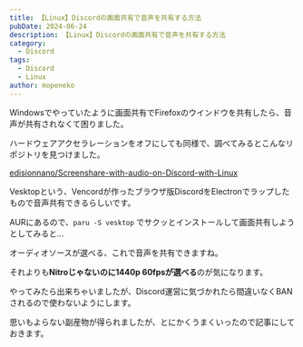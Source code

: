 ```yaml
---
title: 【Linux】Discordの画面共有で音声を共有する方法
pubDate: 2024-06-24
description: 【Linux】Discordの画面共有で音声を共有する方法
category:
  - Discord
tags:
  - Discord
  - Linux
author: mopeneko
---
```



Windowsでやっていたように画面共有でFirefoxのウインドウを共有したら、音声が共有されなくて困りました。

ハードウェアアクセラレーションをオフにしても同様で、調べてみるとこんなリポジトリを見つけました。

[edisionnano/Screenshare-with-audio-on-Discord-with-Linux](https://github.com/edisionnano/Screenshare-with-audio-on-Discord-with-Linux)

Vesktopという、Vencordが作ったブラウザ版DiscordをElectronでラップしたもので音声共有できるらしいです。

AURにあるので、`paru -S vesktop` でサクッとインストールして画面共有しようとしてみると...

<MyPicture src={screenshot} alt="Vesktopのスクリーンショット" />

オーディオソースが選べる、これで音声を共有できますね。

それよりも**Nitroじゃないのに1440p 60fpsが選べる**のが気になります。

やってみたら出来ちゃいましたが、Discord運営に気づかれたら間違いなくBANされるので使わないようにします。

思いもよらない副産物が得られましたが、とにかくうまくいったので記事にしておきます。
